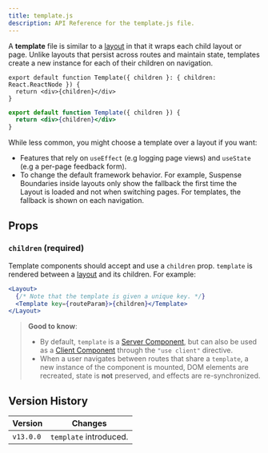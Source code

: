 ```yaml
---
title: template.js
description: API Reference for the template.js file.
---
```


A **template** file is similar to a [layout](/docs/app/building-your-application/routing/pages-and-layouts#layouts) in that it wraps each child layout or page. Unlike layouts that persist across routes and maintain state, templates create a new instance for each of their children on navigation.

```tsx filename="app/template.tsx" switcher
export default function Template({ children }: { children: React.ReactNode }) {
  return <div>{children}</div>
}
```

```jsx filename="app/template.jsx" switcher
export default function Template({ children }) {
  return <div>{children}</div>
}
```



While less common, you might choose a template over a layout if you want:

- Features that rely on `useEffect` (e.g logging page views) and `useState` (e.g a per-page feedback form).
- To change the default framework behavior. For example, Suspense Boundaries inside layouts only show the fallback the first time the Layout is loaded and not when switching pages. For templates, the fallback is shown on each navigation.

## Props

### `children` (required)

Template components should accept and use a `children` prop. `template` is rendered between a [layout](/docs/app/api-reference/file-conventions/layout) and its children. For example:

```jsx filename="Output"
<Layout>
  {/* Note that the template is given a unique key. */}
  <Template key={routeParam}>{children}</Template>
</Layout>
```

> **Good to know**:
>
> - By default, `template` is a [Server Component](/docs/app/building-your-application/rendering/server-components), but can also be used as a [Client Component](/docs/app/building-your-application/rendering/client-components) through the `"use client"` directive.
> - When a user navigates between routes that share a `template`, a new instance of the component is mounted, DOM elements are recreated, state is **not** preserved, and effects are re-synchronized.

## Version History

| Version   | Changes                |
| --------- | ---------------------- |
| `v13.0.0` | `template` introduced. |
